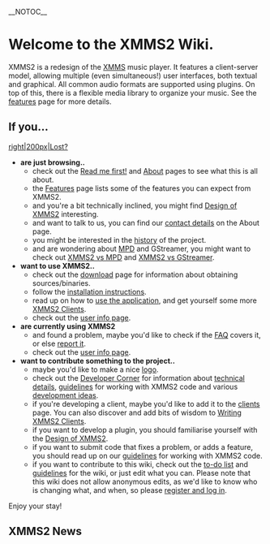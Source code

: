 __NOTOC__

{{Navbar}}

= Welcome to the XMMS2 Wiki. =

XMMS2 is a redesign of the [http://www.xmms.org XMMS] music player. It features a client-server model, allowing multiple (even simultaneous!) user interfaces, both textual and graphical. All common audio formats are supported using plugins. On top of this, there is a flexible media library to organize your music. See the [[Features | features]] page for more details.

== If you... ==
[[image:Lost signpost cropped.jpg|right|200px|Lost?]]

* '''are just browsing..'''
** check out the [[Read me first!]] and [[About]] pages to see what this is all about.
** the [[Features]] page lists some of the features you can expect from XMMS2.
** and you're a bit technically inclined, you might find [[Design of XMMS2]] interesting.
** and want to talk to us, you can find our [[About#Contact_info | contact details]] on the About page.
** you might be interested in the [[History | history]] of the project.
** and are wondering about [http://musicpd.org MPD] and GStreamer, you might want to check out [[XMMS2 vs MPD]] and [[XMMS2 vs GStreamer]].
* '''want to use XMMS2..'''
** check out the [[Download XMMS2 | download]] page for information about obtaining sources/binaries.
** follow the [[Install instructions | installation instructions]].
** read up on how to [[Using the application | use the application]], and get yourself some more [[XMMS2 Clients]].
** check out the [[Users | user info page]].
* '''are currently using XMMS2'''
** and found a problem, maybe you'd like to check if the [[FAQ]] covers it, or else [[Reporting bugs | report it]].
** check out the [[Users | user info page]].
* '''want to contribute something to the project..'''
** maybe you'd like to make a nice [[Logo | logo]].
** check out the [[Developer Corner]] for information about [[Developer Corner#XMMS2_Technical_Details | technical details]], [[Developer Corner#Code.._and_bugs.21 | guidelines]] for working with XMMS2 code and various [[Developer Corner#Ideas | development ideas]].
** if you're developing a client, maybe you'd like to add it to the [[XMMS2 Clients | clients]] page. You can also discover and add bits of wisdom to [[Writing XMMS2 Clients]].
** if you want to develop a plugin, you should familiarise yourself with the [[Design of XMMS2]].
** if you want to submit code that fixes a problem, or adds a feature, you should read up on our [[Developer Corner#Code.._and_bugs.21 | guidelines]] for working with XMMS2 code.
** if you want to contribute to this wiki, check out the [[XMMS2:Wikitodo | to-do list]] and [[XMMS2:Wikiguidelines | guidelines]] for the wiki, or just edit what you can. Please note that this wiki does not allow anonymous edits, as we'd like to know who is changing what, and when, so please [[Special:Userlogin | register and log in]].

Enjoy your stay!

{{ReleaseStatus}}

== XMMS2 News ==

{{News}}